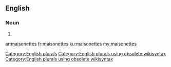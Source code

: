 ==English==

===Noun===
{{head|en}}

# {{plural of|maisonette}}

[[Category:English plurals]][[Category:English plurals using obsolete wikisyntax]][[Category:English plurals using obsolete wikisyntax]]

[[ar:maisonettes]]
[[fr:maisonettes]]
[[ku:maisonettes]]
[[my:maisonettes]]